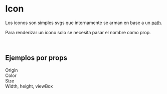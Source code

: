 

<Meta title="Components/Icon" />

# Icon

Los iconos son simples svgs que internamente se arman en base a un [path](https://developer.mozilla.org/en-US/docs/Web/SVG/Element/path).

Para renderizar un icono solo se necesita pasar el <Link kind="theme-icons--icons">nombre</Link> como prop.

<br />

<Preview>
	<Story name="Icon">
		<h2 style={{ margin: '10px', alignItems: 'left' }}>Ejemplos por props</h2>
		<div style={{ display: 'flex', flexDirection: 'column', marginLeft: '50px' }}>
			<div style={{ margin: '10px', gap: '10px', display: 'flex', alignItems: 'center' }}>
				<label>Origin</label>
				<Icon name="eye" />
			</div>
			<div style={{ margin: '10px', gap: '10px', display: 'flex', alignItems: 'center' }}>
				<label>Color</label>
				<Icon name="substitute" color="blue" />
			</div>
			<div style={{ margin: '10px', gap: '10px', display: 'flex', alignItems: 'center' }}>
				<label>Size</label>
				<Icon name="cross_circle_flat" size={40} />
			</div>
			<div style={{ margin: '10px', gap: '10px', display: 'flex', alignItems: 'center' }}>
				<label>Width, height, viewBox</label>
				<Icon
					name="logo_janis"
					color="darkGreyPressed"
					width={86}
					height={20}
					viewBox="0 0 4414 1024"
				/>
			</div>
		</div>
	</Story>
</Preview>

<Props of={Icon} />
